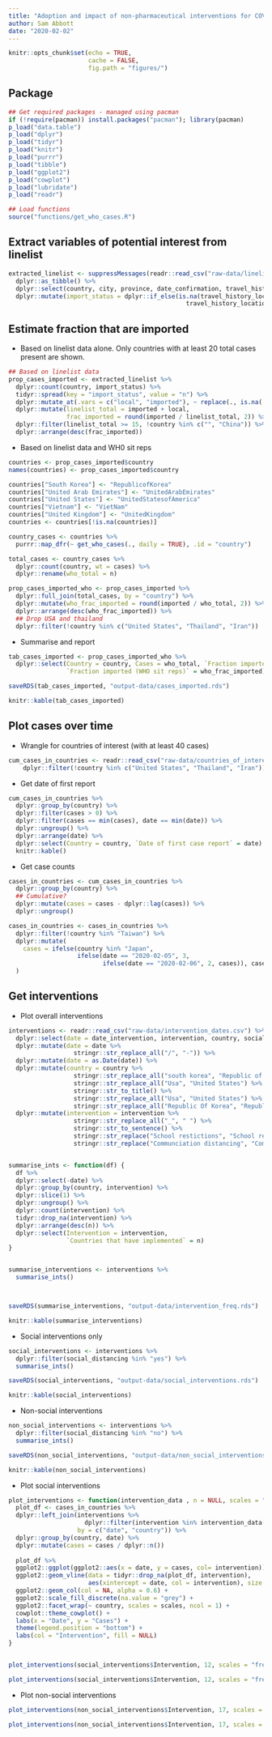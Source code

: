 ```yaml
---
title: "Adoption and impact of non-pharmaceutical interventions for COVID-19"
author: Sam Abbott
date: "2020-02-02"
---
```


```r
knitr::opts_chunk$set(echo = TRUE,
                      cache = FALSE, 
                      fig.path = "figures/")
```

## Package

```r
## Get required packages - managed using pacman
if (!require(pacman)) install.packages("pacman"); library(pacman)
p_load("data.table")
p_load("dplyr")
p_load("tidyr")
p_load("knitr")
p_load("purrr")
p_load("tibble")
p_load("ggplot2")
p_load("cowplot")
p_load("lubridate")
p_load("readr")

## Load functions
source("functions/get_who_cases.R")
```

## Extract variables of potential interest from linelist

```r
extracted_linelist <- suppressMessages(readr::read_csv("raw-data/linelist.csv")) %>%
  dplyr::as_tibble() %>%
  dplyr::select(country, city, province, date_confirmation, travel_history_location) %>%
  dplyr::mutate(import_status = dplyr::if_else(is.na(travel_history_location) |
                                                 travel_history_location == "", "local", "imported"))
```


## Estimate fraction that are imported 

* Based on linelist data alone. Only countries with at least 20 total cases present are shown.

```r
## Based on linelist data
prop_cases_imported <- extracted_linelist %>%
  dplyr::count(country, import_status) %>%
  tidyr::spread(key = "import_status", value = "n") %>%
  dplyr::mutate_at(.vars = c("local", "imported"), ~ replace(., is.na(.), 0)) %>%
  dplyr::mutate(linelist_total = imported + local,
                frac_imported = round(imported / linelist_total, 2)) %>%
  dplyr::filter(linelist_total >= 15, !country %in% c("", "China")) %>%
  dplyr::arrange(desc(frac_imported))
```

* Based on linelist data and WH0 sit reps

```r
countries <- prop_cases_imported$country
names(countries) <- prop_cases_imported$country

countries["South Korea"] <- "RepublicofKorea"
countries["United Arab Emirates"] <- "UnitedArabEmirates"
countries["United States"] <- "UnitedStatesofAmerica"
countries["Vietnam"] <- "VietNam"
countries["United Kingdom"] <- "UnitedKingdom"
countries <- countries[!is.na(countries)]

country_cases <- countries %>% 
  purrr::map_dfr(~ get_who_cases(., daily = TRUE), .id = "country")

total_cases <- country_cases %>% 
  dplyr::count(country, wt = cases) %>% 
  dplyr::rename(who_total = n)

prop_cases_imported_who <- prop_cases_imported %>% 
  dplyr::full_join(total_cases, by = "country") %>% 
  dplyr::mutate(who_frac_imported = round(imported / who_total, 2)) %>% 
  dplyr::arrange(desc(who_frac_imported)) %>% 
  ## Drop USA and thailand
  dplyr::filter(!country %in% c("United States", "Thailand", "Iran"))
```


* Summarise and report

```r
tab_cases_imported <- prop_cases_imported_who %>% 
  dplyr::select(Country = country, Cases = who_total, `Fraction imported (linelist only)` = frac_imported,
                `Fraction imported (WHO sit reps)` = who_frac_imported)

saveRDS(tab_cases_imported, "output-data/cases_imported.rds")

knitr::kable(tab_cases_imported)
```


## Plot cases over time


* Wrangle for countries of interest (with at least 40 cases)

```r
cum_cases_in_countries <- readr::read_csv("raw-data/countries_of_interest_counts.csv") %>% 
    dplyr::filter(!country %in% c("United States", "Thailand", "Iran"))
```


* Get date of first report

```r
cum_cases_in_countries %>% 
  dplyr::group_by(country) %>% 
  dplyr::filter(cases > 0) %>% 
  dplyr::filter(cases == min(cases), date == min(date)) %>% 
  dplyr::ungroup() %>% 
  dplyr::arrange(date) %>% 
  dplyr::select(Country = country, `Date of first case report` = date) %>% 
  knitr::kable()
```

* Get case counts

```r
cases_in_countries <- cum_cases_in_countries %>% 
  dplyr::group_by(country) %>% 
  ## Cumulative?
  dplyr::mutate(cases = cases - dplyr::lag(cases)) %>% 
  dplyr::ungroup()

cases_in_countries <- cases_in_countries %>% 
  dplyr::filter(!country %in% "Taiwan") %>% 
  dplyr::mutate(
    cases = ifelse(country %in% "Japan", 
                   ifelse(date == "2020-02-05", 3, 
                          ifelse(date == "2020-02-06", 2, cases)), cases)
  )
```


## Get interventions


* Plot overall interventions

```r
interventions <- readr::read_csv("raw-data/intervention_dates.csv") %>% 
  dplyr::select(date = date_intervention, intervention, country, social_distancing) %>% 
  dplyr::mutate(date = date %>% 
                  stringr::str_replace_all("/", "-")) %>% 
  dplyr::mutate(date = as.Date(date)) %>% 
  dplyr::mutate(country = country %>% 
                  stringr::str_replace_all("south korea", "Republic of Korea") %>% 
                  stringr::str_replace_all("Usa", "United States") %>%
                  stringr::str_to_title() %>% 
                  stringr::str_replace_all("Usa", "United States") %>% 
                  stringr::str_replace_all("Republic Of Korea", "Republic of Korea")) %>% 
  dplyr::mutate(intervention = intervention %>% 
                  stringr::str_replace_all("_", " ") %>% 
                  stringr::str_to_sentence() %>%
                  stringr::str_replace("School restictions", "School restrictions") %>% 
                  stringr::str_replace("Communciation distancing", "Communication distancing"))


summarise_ints <- function(df) {
  df %>% 
  dplyr::select(-date) %>% 
  dplyr::group_by(country, intervention) %>% 
  dplyr::slice(1) %>% 
  dplyr::ungroup() %>% 
  dplyr::count(intervention) %>% 
  tidyr::drop_na(intervention) %>% 
  dplyr::arrange(desc(n)) %>% 
  dplyr::select(Intervention = intervention, 
                `Countries that have implemented` = n)
}


summarise_interventions <- interventions %>% 
  summarise_ints()



saveRDS(summarise_interventions, "output-data/intervention_freq.rds")

knitr::kable(summarise_interventions)
```

* Social interventions only

```r
social_interventions <- interventions %>% 
  dplyr::filter(social_distancing %in% "yes") %>% 
  summarise_ints()

saveRDS(social_interventions, "output-data/social_interventions.rds")

knitr::kable(social_interventions)
```

* Non-social interventions

```r
non_social_interventions <- interventions %>% 
  dplyr::filter(social_distancing %in% "no") %>% 
  summarise_ints()

saveRDS(non_social_interventions, "output-data/non_social_interventions.rds")

knitr::kable(non_social_interventions)
```

* Plot social interventions

```r
plot_interventions <- function(intervention_data , n = NULL, scales = "free_y") {
  plot_df <- cases_in_countries %>% 
  dplyr::left_join(interventions %>% 
                     dplyr::filter(intervention %in% intervention_data[1:n]),
                   by = c("date", "country")) %>% 
  dplyr::group_by(country, date) %>% 
  dplyr::mutate(cases = cases / dplyr::n())
  
  plot_df %>% 
  ggplot2::ggplot(ggplot2::aes(x = date, y = cases, col= intervention)) +
  ggplot2::geom_vline(data = tidyr::drop_na(plot_df, intervention),
                      aes(xintercept = date, col = intervention), size = 1.2) +
  ggplot2::geom_col(col = NA, alpha = 0.6) +
  ggplot2::scale_fill_discrete(na.value = "grey") +
  ggplot2::facet_wrap(~ country, scales = scales, ncol = 1) +
  cowplot::theme_cowplot() +
  labs(x = "Date", y = "Cases") +
  theme(legend.position = "bottom") +
  labs(col = "Intervention", fill = NULL)
}


plot_interventions(social_interventions$Intervention, 12, scales = "free_y")
```

```r
plot_interventions(social_interventions$Intervention, 12, scales = "free")
```



* Plot non-social interventions

```r
plot_interventions(non_social_interventions$Intervention, 17, scales = "free_y")
```

```r
plot_interventions(non_social_interventions$Intervention, 17, scales = "free")
```
